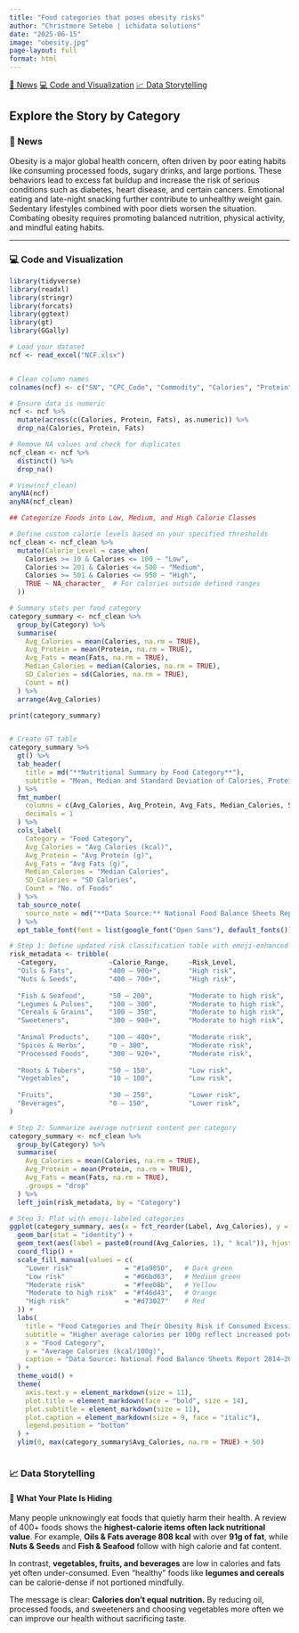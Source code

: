 ```yaml
---
title: "Food categories that poses obesity risks"
author: "Christmore Setebe | ichidata solutions"
date: "2025-06-15"
image: "obesity.jpg"
page-layout: full
format: html
---
```


<!-- ✅ Navigation Buttons -->
::: {.flex .gap-3 .pb-4}

[📰 News](#news){.btn .btn-outline-secondary}
[💻 Code and Visualization](#Code and Visualization){.btn .btn-outline-secondary}
[📈 Data Storytelling](#Data Storytelling){.btn .btn-outline-secondary}

:::

<!-- ✅ Tabbed Sections Start -->

## Explore the Story by Category {.tabset}

### <span id="news">📰 News</span>

Obesity is a major global health concern, often driven by poor eating habits like consuming processed foods, sugary drinks, and large portions. These behaviors lead to excess fat buildup and increase the risk of serious conditions such as diabetes, heart disease, and certain cancers. Emotional eating and late-night snacking further contribute to unhealthy weight gain. Sedentary lifestyles combined with poor diets worsen the situation. Combating obesity requires promoting balanced nutrition, physical activity, and mindful eating habits.

------------------------------------------------------------------------

### <span id="Code and Visualization">💻 Code and Visualization</span>

```r
library(tidyverse)
library(readxl)
library(stringr)
library(forcats)
library(ggtext)
library(gt)
library(GGally)

# Load your dataset
ncf <- read_excel("NCF.xlsx")


# Clean column names 
colnames(ncf) <- c("SN", "CPC_Code", "Commodity", "Calories", "Protein", "Fats", "Category")

# Ensure data is numeric
ncf <- ncf %>%
  mutate(across(c(Calories, Protein, Fats), as.numeric)) %>%
  drop_na(Calories, Protein, Fats)

# Remove NA values and check for duplicates
ncf_clean <- ncf %>%
  distinct() %>%
  drop_na()

# View(ncf_clean)
anyNA(ncf)
anyNA(ncf_clean)

## Categorize Foods into Low, Medium, and High Calorie Classes

# Define custom calorie levels based on your specified thresholds
ncf_clean <- ncf_clean %>%
  mutate(Calorie_Level = case_when(
    Calories >= 10 & Calories <= 100 ~ "Low",
    Calories >= 201 & Calories <= 500 ~ "Medium",
    Calories >= 501 & Calories <= 950 ~ "High",
    TRUE ~ NA_character_  # For calories outside defined ranges
  ))

# Summary stats per food category
category_summary <- ncf_clean %>%
  group_by(Category) %>%
  summarise(
    Avg_Calories = mean(Calories, na.rm = TRUE),
    Avg_Protein = mean(Protein, na.rm = TRUE),
    Avg_Fats = mean(Fats, na.rm = TRUE),
    Median_Calories = median(Calories, na.rm = TRUE),
    SD_Calories = sd(Calories, na.rm = TRUE),
    Count = n()
  ) %>%
  arrange(Avg_Calories)

print(category_summary)


# Create GT table
category_summary %>%
  gt() %>%
  tab_header(
    title = md("**Nutritional Summary by Food Category**"),
    subtitle = "Mean, Median and Standard Deviation of Calories, Protein, and Fats"
  ) %>%
  fmt_number(
    columns = c(Avg_Calories, Avg_Protein, Avg_Fats, Median_Calories, SD_Calories),
    decimals = 1
  ) %>%
  cols_label(
    Category = "Food Category",
    Avg_Calories = "Avg Calories (kcal)",
    Avg_Protein = "Avg Protein (g)",
    Avg_Fats = "Avg Fats (g)",
    Median_Calories = "Median Calories",
    SD_Calories = "SD Calories",
    Count = "No. of Foods"
  ) %>%
  tab_source_note(
    source_note = md("**Data Source:** National Food Balance Sheets Report (2014–2017), NBS-Zanzibar | Created by: *ichi data solutions*")
  ) %>%
  opt_table_font(font = list(google_font("Open Sans"), default_fonts()))

# Step 1: Define updated risk classification table with emoji-enhanced categories
risk_metadata <- tribble(
  ~Category,             ~Calorie_Range,     ~Risk_Level,              ~Notes,                                       ~Label,
  "Oils & Fats",         "400 – 900+",       "High risk",              "Very energy dense",                          "🧈 Oils & Fats",
  "Nuts & Seeds",        "400 – 700+",       "High risk",              "Energy dense; often high in fat",            "🥜 Nuts & Seeds",
  
  "Fish & Seafood",      "50 – 200",         "Moderate to high risk",  "Lean proteins but watch portion sizes",      "🐟 Fish & Seafood",
  "Legumes & Pulses",    "100 – 300",        "Moderate to high risk",  "Good protein/fiber balance",                 "🌱 Legumes & Pulses",
  "Cereals & Grains",    "100 – 350",        "Moderate to high risk",  "Carb-rich; portion control",                 "🌾 Cereals & Grains",
  "Sweeteners",          "300 – 900+",       "Moderate to high risk",  "High sugar content",                         "🍬 Sweeteners",
  
  "Animal Products",     "100 – 400+",       "Moderate risk",          "Watch fatty cuts and dairy fats",            "🥩 Animal Products",
  "Spices & Herbs",      "0 – 300",          "Moderate risk",          "Salt/spice overload",                        "🌶️ Spices & Herbs",
  "Processed Foods",     "300 – 920+",       "Moderate risk",          "High fat, sugar, processed ingredients",     "🥫 Processed Foods",
  
  "Roots & Tubers",      "50 – 150",         "Low risk",               "Starchy but generally safe",                 "🥔 Roots & Tubers",
  "Vegetables",          "10 – 100",         "Low risk",               "Nutrient-dense and safe",                    "🥦 Vegetables",
  
  "Fruits",              "30 – 250",         "Lower risk",             "Sugary fruits in moderation",                "🍎 Fruits",
  "Beverages",           "0 – 150",          "Lower risk",             "Mostly low-cal drinks",                      "🥤 Beverages"
)

# Step 2: Summarize average nutrient content per category
category_summary <- ncf_clean %>%
  group_by(Category) %>%
  summarise(
    Avg_Calories = mean(Calories, na.rm = TRUE),
    Avg_Protein = mean(Protein, na.rm = TRUE),
    Avg_Fats = mean(Fats, na.rm = TRUE),
    .groups = "drop"
  ) %>%
  left_join(risk_metadata, by = "Category")

# Step 3: Plot with emoji-labeled categories
ggplot(category_summary, aes(x = fct_reorder(Label, Avg_Calories), y = Avg_Calories, fill = Risk_Level)) +
  geom_bar(stat = "identity") +
  geom_text(aes(label = paste0(round(Avg_Calories, 1), " kcal")), hjust = -0.1, size = 3.5) +
  coord_flip() +
  scale_fill_manual(values = c(
    "Lower risk"             = "#1a9850",   # Dark green
    "Low risk"               = "#66bd63",   # Medium green
    "Moderate risk"          = "#fee08b",   # Yellow
    "Moderate to high risk"  = "#f46d43",   # Orange
    "High risk"              = "#d73027"    # Red
  )) +
  labs(
    title = "Food Categories and Their Obesity Risk if Consumed Excessively",
    subtitle = "Higher average calories per 100g reflect increased potential for weight gain",
    x = "Food Category",
    y = "Average Calories (kcal/100g)",
    caption = "Data Source: National Food Balance Sheets Report 2014–2017 (NBS-Zanzibar)\nVisualization: ichi data solutions"
  ) +
  theme_void() +
  theme(
    axis.text.y = element_markdown(size = 11),
    plot.title = element_markdown(face = "bold", size = 14),
    plot.subtitle = element_markdown(size = 11),
    plot.caption = element_markdown(size = 9, face = "italic"),
    legend.position = "bottom"
  ) +
  ylim(0, max(category_summary$Avg_Calories, na.rm = TRUE) + 50)



```

### <span id="Data Storytelling">📈 Data Storytelling</span>


#### 🥣 **What Your Plate Is Hiding**

Many people unknowingly eat foods that quietly harm their health. A review of 400+ foods shows the **highest-calorie items often lack nutritional value**. For example, **Oils & Fats average 808 kcal** with over **91g of fat**, while **Nuts & Seeds** and **Fish & Seafood** follow with high calorie and fat content.

In contrast, **vegetables, fruits, and beverages** are low in calories and fats yet often under-consumed. Even "healthy" foods like **legumes and cereals** can be calorie-dense if not portioned mindfully.

The message is clear: **Calories don't equal nutrition.** By reducing oil, processed foods, and sweeteners and choosing vegetables more often we can improve our health without sacrificing taste.

